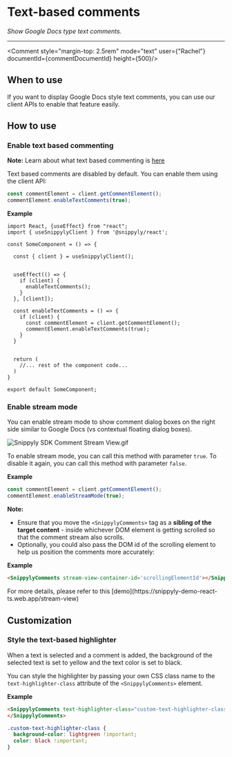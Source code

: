 
# Text-based comments

_Show Google Docs type text comments._

---

<Comment style="margin-top: 2.5rem" mode="text" user={"Rachel"} documentId={commentDocumentId} height={500}/>

## When to use

If you want to display Google Docs style text comments, you can use our client APIs to enable that feature easily.

## How to use

### Enable text based commenting

<Callout type="info"> **Note:** Learn about what text based commenting is [here]()</Callout>

Text based comments are disabled by default. You can enable them using the client API:

```js copy
const commentElement = client.getCommentElement();
commentElement.enableTextComments(true);
```

**Example**

```tsx copy {8-21} showLineNumbers
import React, {useEffect} from "react";
import { useSnippylyClient } from '@snippyly/react';

const SomeComponent = () => {
  
  const { client } = useSnippylyClient();


  useEffect(() => {
    if (client) {
      enableTextComments();
    }
  }, [client]);

  const enableTextComments = () => {
    if (client) {
      const commentElement = client.getCommentElement();
      commentElement.enableTextComments(true);
    }
  }

  
  return (
    //... rest of the component code...
  )
}

export default SomeComponent;
```

### Enable stream mode

You can enable stream mode to show comment dialog boxes on the right side similar to Google Docs (vs contextual floating dialog boxes).

![](https://files.readme.io/a0f2a09-Snippyly_SDK_Comment_Stream_View.gif "Snippyly SDK Comment Stream View.gif")

To enable stream mode, you can call this method with parameter `true`. To disable it again, you can call this method with parameter `false`.

**Example**

```js copy
const commentElement = client.getCommentElement();
commentElement.enableStreamMode(true);
```

**Note:**

- Ensure that you move the `<SnippylyComments>` tag as a **sibling of the target content** -  inside whichever DOM element is getting scrolled so that the comment stream also scrolls.
- Optionally, you could also pass the DOM id of the scrolling element to help us position the comments more accurately:

**Example**

```html copy
<SnippylyComments stream-view-container-id='scrollingElementId'></SnippylyComments>
```

<Callout type="info">
  For more details, please refer to this [demo](https://snippyly-demo-react-ts.web.app/stream-view)
</Callout>

## Customization

### Style the text-based highlighter

When a text is selected and a comment is added, the background of the selected text is set to yellow and the text color is set to black.

You can style the highlighter by passing your own CSS class name to the `text-highlighter-class` attribute of the `<SnippylyComments>` element.

**Example**

```html copy
<SnippylyComments text-highlighter-class="custom-text-highlighter-class">
</SnippylyComments>
```

```css copy
.custom-text-highlighter-class {
  background-color: lightgreen !important;
  color: black !important;
}
```
